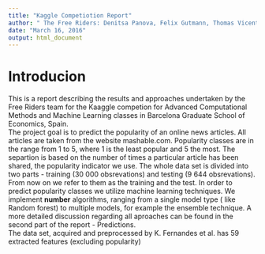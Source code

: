 ```yaml
---
title: "Kaggle Competiotion Report"
author: " The Free Riders: Denitsa Panova, Felix Gutmann, Thomas Vicente"
date: "March 16, 2016"
output: html_document
---
```


# Introducion

This is a report describing the results and approaches undertaken by the Free Riders team for the Kaaggle competion for Advanced Computational Methods and Machine Learning classes in Barcelona Graduate School of Economics, Spain.  
The project goal is to predict the popularity of an online news articles. All articles are taken from the website mashable.com. Popularity classes are in the range from 1 to 5, where 1 is the least popular and 5 the most. The separtion is based on the number of times a particular article has been shared, the popularity indicator we use. The whole data set is divided into two parts - training (30 000 obsrevations) and testing (9 644 obsrevations). From now on we refer to them as the training and the test. In order to predict popularity classes we utilize machine learning techniques. We implement  **number** algorithms, ranging from a single model type ( like Random forest) to multiple models, for example the ensemble technique. A more detailed discussion regarding all aproaches can be found in the second part of the report - Predictions.  
The data set, acquired and preprocessed by K. Fernandes et al. has 59 extracted features (excluding popularity)
